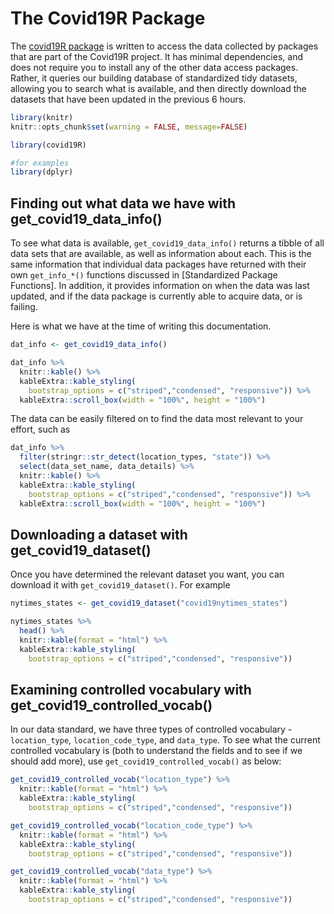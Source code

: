 # The Covid19R Package

The [covid19R package](https://github.com/Covid19R/covid19R) is written to access the data collected by packages that are part of the Covid19R project. It has minimal dependencies, and does not require you to install any of the other data access packages. Rather, it queries our building database of standardized tidy datasets, allowing you to search what is available, and then directly download the datasets that have been updated in the previous 6 hours.

```r
library(knitr)
knitr::opts_chunk$set(warning = FALSE, message=FALSE)
```

```r
library(covid19R)

#for examples
library(dplyr)
```

## Finding out what data we have with get_covid19_data_info()

To see what data is available, `get_covid19_data_info()` returns a tibble of all data sets that are available, as well as information about each. This is the same information that individual data packages have returned with their own `get_info_*()` functions discussed in [Standardized Package Functions]. In addition, it provides information on when the data was last updated, and if the data package is currently able to acquire data, or is failing.

Here is what we have at the time of writing this documentation.

```r
dat_info <- get_covid19_data_info() 

dat_info %>%
  knitr::kable() %>%
  kableExtra::kable_styling(
    bootstrap_options = c("striped","condensed", "responsive")) %>%
  kableExtra::scroll_box(width = "100%", height = "100%")
```

The data can be easily filtered on to find the data most relevant to your effort, such as

```r
dat_info %>%
  filter(stringr::str_detect(location_types, "state")) %>%
  select(data_set_name, data_details) %>%
  knitr::kable() %>%
  kableExtra::kable_styling(
    bootstrap_options = c("striped","condensed", "responsive")) %>%
  kableExtra::scroll_box(width = "100%", height = "100%")
```

## Downloading a dataset with get_covid19_dataset()

Once you have determined the relevant dataset you want, you can download it with `get_covid19_dataset()`. For example

```r
nytimes_states <- get_covid19_dataset("covid19nytimes_states")

nytimes_states %>% 
  head() %>%
  knitr::kable(format = "html") %>%
  kableExtra::kable_styling(
    bootstrap_options = c("striped","condensed", "responsive"))
```

## Examining controlled vocabulary with get_covid19_controlled_vocab()

In our data standard, we have three types of controlled vocabulary - `location_type`, `location_code_type`, and `data_type`. To see what the current controlled vocabulary is (both to understand the fields and to see if we should add more), use `get_covid19_controlled_vocab()` as below:


```r
get_covid19_controlled_vocab("location_type") %>%
  knitr::kable(format = "html") %>%
  kableExtra::kable_styling(
    bootstrap_options = c("striped","condensed", "responsive"))
```

```r
get_covid19_controlled_vocab("location_code_type") %>%
  knitr::kable(format = "html") %>%
  kableExtra::kable_styling(
    bootstrap_options = c("striped","condensed", "responsive"))
```

```r
get_covid19_controlled_vocab("data_type") %>%
  knitr::kable(format = "html") %>%
  kableExtra::kable_styling(
    bootstrap_options = c("striped","condensed", "responsive"))
```
